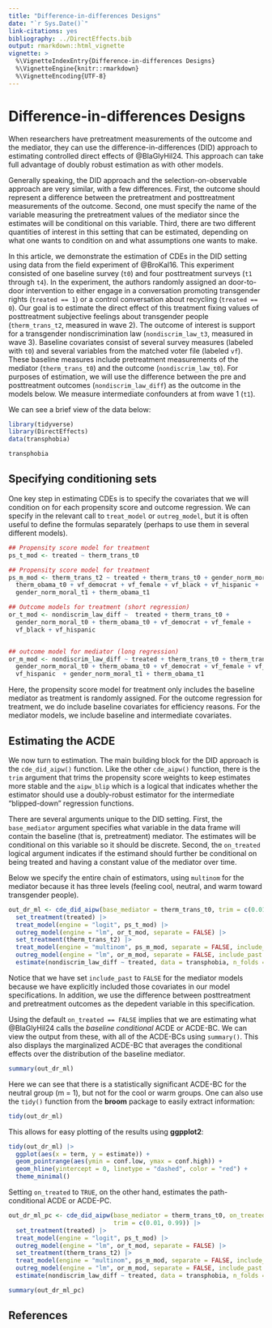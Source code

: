 ```yaml
---
title: "Difference-in-differences Designs"
date: "`r Sys.Date()`"
link-citations: yes
bibliography: ../DirectEffects.bib
output: rmarkdown::html_vignette
vignette: >
  %\VignetteIndexEntry{Difference-in-differences Designs}
  %\VignetteEngine{knitr::rmarkdown}
  %\VignetteEncoding{UTF-8}
---
```



# Difference-in-differences Designs

When researchers have pretreatment measurements of the outcome and the mediator, they can use the difference-in-differences (DID) approach to estimating controlled direct effects of @BlaGlyHil24. This approach can take full advantage of doubly robust estimation as with other models. 

Generally speaking, the DID approach and the selection-on-observable approach are very similar, with a few differences. First, the outcome should represent a difference between the pretreatment and posttreatment measurements of the outcome. Second, one must specify the name of the variable measuring the pretreatment values of the mediator since the estimates will be conditional on this variable. Third, there are two different quantities of interest in this setting that can be estimated, depending on what one wants to condition on and what assumptions one wants to make. 


In this article, we demonstrate the estimation of CDEs in the DID setting using data from the field experiment of @BroKal16. This experiment consisted of one baseline survey (`t0`) and four posttreatment surveys (`t1` through `t4`). In the experiment, the authors randomly assigned an door-to-door intervention to either engage in a conversation promoting transgender rights (`treated == 1`) or a control conversation about recycling (`treated == 0`). Our goal is to estimate the direct effect of this treatment fixing values of posttreatment subjective feelings about transgender people (`therm_trans_t2`, measured in wave 2). The outcome of interest is support for a transgender nondiscrimination law (`nondiscrim_law_t3`, measured in wave 3). Baseline covariates consist of several survey measures (labeled with `t0`) and several variables from the matched voter file (labeled `vf`). These baseline measures include pretreatment measurements of the mediator (`therm_trans_t0`) and the outcome (`nondiscrim_law_t0`). For purposes of estimation, we will use the difference between the pre and posttreatment outcomes (`nondiscrim_law_diff`) as the outcome in the models below.  We measure intermediate confounders at from wave 1 (`t1`). 

We can see a brief view of the data below:

```r
library(tidyverse)
library(DirectEffects)
data(transphobia)
```


```r
transphobia
```

## Specifying conditioning sets 

One key step in estimating CDEs is to specify the covariates that we will condition on for each propensity score and outcome regression. We can specify in the relevant call to `treat_model` or `outreg_model`, but it is often useful to define the formulas separately (perhaps to use them in several different models). 


```r
## Propensity score model for treatment
ps_t_mod <- treated ~ therm_trans_t0

## Propensity score model for treatment
ps_m_mod <- therm_trans_t2 ~ treated + therm_trans_t0 + gender_norm_moral_t0 +
  therm_obama_t0 + vf_democrat + vf_female + vf_black + vf_hispanic +
  gender_norm_moral_t1 + therm_obama_t1 

## Outcome models for treatment (short regression)
or_t_mod <- nondiscrim_law_diff ~  treated + therm_trans_t0 +
  gender_norm_moral_t0 + therm_obama_t0 + vf_democrat + vf_female +
  vf_black + vf_hispanic


## outcome model for mediator (long regression)
or_m_mod <- nondiscrim_law_diff ~ treated + therm_trans_t0 + therm_trans_t2 +
  gender_norm_moral_t0 + therm_obama_t0 + vf_democrat + vf_female + vf_black +
  vf_hispanic  + gender_norm_moral_t1 + therm_obama_t1
```

Here, the propensity score model for treatment only includes the baseline mediator as treatment is randomly assigned. For the outcome regression for treatment, we do include baseline covariates for efficiency reasons. For the mediator models, we include baseline and intermediate covariates. 



## Estimating the ACDE

We now turn to estimation. The main building block for the DID approach is the `cde_did_aipw()` function. Like the other `cde_aipw()` function, there is the `trim` argument that trims the propensity score weights to keep estimates more stable and the `aipw_blip` which is a logical that indicates whether the estimator should use a doubly-robust estimator for the intermediate "blipped-down" regression functions.  

There are several arguments unique to the DID setting. First, the `base_mediator` argument specifies what variable in the data frame will contain the baseline (that is, pretreatment) mediator. The estimates will be conditional on this variable so it should be discrete. Second, the `on_treated` logical argument indicates if the estimand should further be conditional on being treated and having a constant value of the mediator over time.

Below we specify the entire chain of estimators, using `multinom` for the mediator because it has three levels (feeling cool, neutral, and warm toward transgender people). 

```r
out_dr_ml <- cde_did_aipw(base_mediator = therm_trans_t0, trim = c(0.01, 0.99)) |>
  set_treatment(treated) |>
  treat_model(engine = "logit", ps_t_mod) |>
  outreg_model(engine = "lm", or_t_mod, separate = FALSE) |>
  set_treatment(therm_trans_t2) |>
  treat_model(engine = "multinom", ps_m_mod, separate = FALSE, include_past = FALSE) |>
  outreg_model(engine = "lm", or_m_mod, separate = FALSE, include_past = FALSE) |>
  estimate(nondiscrim_law_diff ~ treated, data = transphobia, n_folds = 5)
```

Notice that we have set `include_past` to `FALSE` for the mediator models because we have explicitly included those covariates in our model specifications. In addition, we use the difference between posttreatment and pretreatment outcomes as the depedent variable in this specification. 


Using the default `on_treated == FALSE` implies that we are estimating what @BlaGlyHil24 calls the *baseline conditional* ACDE or ACDE-BC. We can view the output from these, with all of the ACDE-BCs using `summary()`. This also displays the marginalized ACDE-BC that averages the conditional effects over the distribution of the baseline mediator. 

```r
summary(out_dr_ml)
```


Here we can see that there is a statistically significant ACDE-BC for the neutral group (m = 1), but not for the cool or warm groups.  One can also use the `tidy()` function from the **broom** package to easily extract information:

```r
tidy(out_dr_ml)
```


This allows for easy plotting of the results using **ggpplot2**:

```r
tidy(out_dr_ml) |>
  ggplot(aes(x = term, y = estimate)) +
  geom_pointrange(aes(ymin = conf.low, ymax = conf.high)) +
  geom_hline(yintercept = 0, linetype = "dashed", color = "red") +
  theme_minimal()
```

Setting `on_treated` to `TRUE`, on the other hand, estimates the path-conditional ACDE or ACDE-PC.  

```r
out_dr_ml_pc <- cde_did_aipw(base_mediator = therm_trans_t0, on_treated = TRUE,
                             trim = c(0.01, 0.99)) |>
  set_treatment(treated) |>
  treat_model(engine = "logit", ps_t_mod) |>
  outreg_model(engine = "lm", or_t_mod, separate = FALSE) |>
  set_treatment(therm_trans_t2) |>
  treat_model(engine = "multinom", ps_m_mod, separate = FALSE, include_past = FALSE) |>
  outreg_model(engine = "lm", or_m_mod, separate = FALSE, include_past = FALSE) |>
  estimate(nondiscrim_law_diff ~ treated, data = transphobia, n_folds = 5)

summary(out_dr_ml_pc)
```



## References
